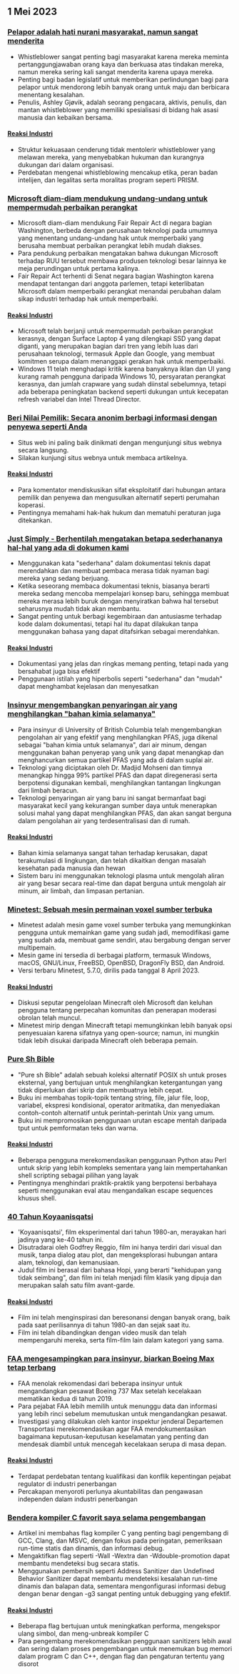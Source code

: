 

<CallToAction />

<Steps>

## 1 Mei 2023

### [Pelapor adalah hati nurani masyarakat, namun sangat menderita](https://covertactionmagazine.com/2023/04/25/whistleblowers-are-the-conscience-of-society-yet-suffer-gravely-for-trying-to-hold-the-rich-and-powerful-accountable-for-their-sins/)

- Whistleblower sangat penting bagi masyarakat karena mereka meminta pertanggungjawaban orang kaya dan berkuasa atas tindakan mereka, namun mereka sering kali sangat menderita karena upaya mereka.
- Penting bagi badan legislatif untuk memberikan perlindungan bagi para pelapor untuk mendorong lebih banyak orang untuk maju dan berbicara menentang kesalahan.
- Penulis, Ashley Gjøvik, adalah seorang pengacara, aktivis, penulis, dan mantan whistleblower yang memiliki spesialisasi di bidang hak asasi manusia dan kebaikan bersama.

#### [Reaksi Industri](http://news.ycombinator.com/item?id=35762780)

- Struktur kekuasaan cenderung tidak mentolerir whistleblower yang melawan mereka, yang menyebabkan hukuman dan kurangnya dukungan dari dalam organisasi.
- Perdebatan mengenai whistleblowing mencakup etika, peran badan intelijen, dan legalitas serta moralitas program seperti PRISM.

### [Microsoft diam-diam mendukung undang-undang untuk mempermudah perbaikan perangkat](https://grist.org/technology/microsoft-right-to-repair-quietly-supported-legislation-to-make-it-easier-to-fix-devices-heres-why-thats-a-big-deal/)

- Microsoft diam-diam mendukung Fair Repair Act di negara bagian Washington, berbeda dengan perusahaan teknologi pada umumnya yang menentang undang-undang hak untuk memperbaiki yang berusaha membuat perbaikan perangkat lebih mudah diakses.
- Para pendukung perbaikan mengatakan bahwa dukungan Microsoft terhadap RUU tersebut membawa produsen teknologi besar lainnya ke meja perundingan untuk pertama kalinya.
- Fair Repair Act terhenti di Senat negara bagian Washington karena mendapat tentangan dari anggota parlemen, tetapi keterlibatan Microsoft dalam memperbaiki perangkat menandai perubahan dalam sikap industri terhadap hak untuk memperbaiki.

#### [Reaksi Industri](http://news.ycombinator.com/item?id=35758842)

- Microsoft telah berjanji untuk mempermudah perbaikan perangkat kerasnya, dengan Surface Laptop 4 yang dilengkapi SSD yang dapat diganti, yang merupakan bagian dari tren yang lebih luas dari perusahaan teknologi, termasuk Apple dan Google, yang membuat komitmen serupa dalam menanggapi gerakan hak untuk memperbaiki.
- Windows 11 telah menghadapi kritik karena banyaknya iklan dan UI yang kurang ramah pengguna daripada Windows 10, persyaratan perangkat kerasnya, dan jumlah crapware yang sudah diinstal sebelumnya, tetapi ada beberapa peningkatan backend seperti dukungan untuk kecepatan refresh variabel dan Intel Thread Director.

### [Beri Nilai Pemilik: Secara anonim berbagi informasi dengan penyewa seperti Anda](https://ratethelandlord.org)

- Situs web ini paling baik dinikmati dengan mengunjungi situs webnya secara langsung.
- Silakan kunjungi situs webnya untuk membaca artikelnya.

#### [Reaksi Industri](http://news.ycombinator.com/item?id=35759016)

- Para komentator mendiskusikan sifat eksploitatif dari hubungan antara pemilik dan penyewa dan mengusulkan alternatif seperti perumahan koperasi.
- Pentingnya memahami hak-hak hukum dan mematuhi peraturan juga ditekankan.

### [Just Simply - Berhentilah mengatakan betapa sederhananya hal-hal yang ada di dokumen kami](https://justsimply.dev/)

- Menggunakan kata "sederhana" dalam dokumentasi teknis dapat merendahkan dan membuat pembaca merasa tidak nyaman bagi mereka yang sedang berjuang.
- Ketika seseorang membaca dokumentasi teknis, biasanya berarti mereka sedang mencoba mempelajari konsep baru, sehingga membuat mereka merasa lebih buruk dengan menyiratkan bahwa hal tersebut seharusnya mudah tidak akan membantu.
- Sangat penting untuk berbagi kegembiraan dan antusiasme terhadap kode dalam dokumentasi, tetapi hal itu dapat dilakukan tanpa menggunakan bahasa yang dapat ditafsirkan sebagai merendahkan.

#### [Reaksi Industri](http://news.ycombinator.com/item?id=35759449)

- Dokumentasi yang jelas dan ringkas memang penting, tetapi nada yang bersahabat juga bisa efektif
- Penggunaan istilah yang hiperbolis seperti "sederhana" dan "mudah" dapat menghambat kejelasan dan menyesatkan

### [Insinyur mengembangkan penyaringan air yang menghilangkan "bahan kimia selamanya"](https://news.ubc.ca/2023/03/22/new-ubc-water-treatment-zaps-forever-chemicals-for-good/)

- Para insinyur di University of British Columbia telah mengembangkan pengolahan air yang efektif yang menghilangkan PFAS, juga dikenal sebagai "bahan kimia untuk selamanya", dari air minum, dengan menggunakan bahan penyerap yang unik yang dapat menangkap dan menghancurkan semua partikel PFAS yang ada di dalam suplai air.
- Teknologi yang diciptakan oleh Dr. Madjid Mohseni dan timnya menangkap hingga 99% partikel PFAS dan dapat diregenerasi serta berpotensi digunakan kembali, menghilangkan tantangan lingkungan dari limbah beracun.
- Teknologi penyaringan air yang baru ini sangat bermanfaat bagi masyarakat kecil yang kekurangan sumber daya untuk menerapkan solusi mahal yang dapat menghilangkan PFAS, dan akan sangat berguna dalam pengolahan air yang terdesentralisasi dan di rumah.

#### [Reaksi Industri](http://news.ycombinator.com/item?id=35764476)

- Bahan kimia selamanya sangat tahan terhadap kerusakan, dapat terakumulasi di lingkungan, dan telah dikaitkan dengan masalah kesehatan pada manusia dan hewan
- Sistem baru ini menggunakan teknologi plasma untuk mengolah aliran air yang besar secara real-time dan dapat berguna untuk mengolah air minum, air limbah, dan limpasan pertanian.

### [Minetest: Sebuah mesin permainan voxel sumber terbuka](https://www.minetest.net/)

- Minetest adalah mesin game voxel sumber terbuka yang memungkinkan pengguna untuk memainkan game yang sudah jadi, memodifikasi game yang sudah ada, membuat game sendiri, atau bergabung dengan server multipemain.
- Mesin game ini tersedia di berbagai platform, termasuk Windows, macOS, GNU/Linux, FreeBSD, OpenBSD, DragonFly BSD, dan Android.
- Versi terbaru Minetest, 5.7.0, dirilis pada tanggal 8 April 2023.

#### [Reaksi Industri](http://news.ycombinator.com/item?id=35766570)

- Diskusi seputar pengelolaan Minecraft oleh Microsoft dan keluhan pengguna tentang perpecahan komunitas dan penerapan moderasi obrolan telah muncul.
- Minetest mirip dengan Minecraft tetapi memungkinkan lebih banyak opsi penyesuaian karena sifatnya yang open-source; namun, ini mungkin tidak lebih disukai daripada Minecraft oleh beberapa pemain.

### [Pure Sh Bible](https://github.com/dylanaraps/pure-sh-bible)

- "Pure sh Bible" adalah sebuah koleksi alternatif POSIX sh untuk proses eksternal, yang bertujuan untuk menghilangkan ketergantungan yang tidak diperlukan dari skrip dan membuatnya lebih cepat.
- Buku ini membahas topik-topik tentang string, file, jalur file, loop, variabel, ekspresi kondisional, operator aritmatika, dan menyediakan contoh-contoh alternatif untuk perintah-perintah Unix yang umum.
- Buku ini mempromosikan penggunaan urutan escape mentah daripada tput untuk pemformatan teks dan warna.

#### [Reaksi Industri](http://news.ycombinator.com/item?id=35765707)

- Beberapa pengguna merekomendasikan penggunaan Python atau Perl untuk skrip yang lebih kompleks sementara yang lain mempertahankan shell scripting sebagai pilihan yang layak
- Pentingnya menghindari praktik-praktik yang berpotensi berbahaya seperti menggunakan eval atau mengandalkan escape sequences khusus shell.

### [40 Tahun Koyaanisqatsi](https://www.thecurb.com.au/40-years-of-koyaanisqatsi/)

- 'Koyaanisqatsi', film eksperimental dari tahun 1980-an, merayakan hari jadinya yang ke-40 tahun ini.
- Disutradarai oleh Godfrey Reggio, film ini hanya terdiri dari visual dan musik, tanpa dialog atau plot, dan mengeksplorasi hubungan antara alam, teknologi, dan kemanusiaan.
- Judul film ini berasal dari bahasa Hopi, yang berarti "kehidupan yang tidak seimbang", dan film ini telah menjadi film klasik yang dipuja dan merupakan salah satu film avant-garde.

#### [Reaksi Industri](http://news.ycombinator.com/item?id=35764584)

- Film ini telah menginspirasi dan beresonansi dengan banyak orang, baik pada saat perilisannya di tahun 1980-an dan sejak saat itu.
- Film ini telah dibandingkan dengan video musik dan telah mempengaruhi mereka, serta film-film lain dalam kategori yang sama.

### [FAA mengesampingkan para insinyur, biarkan Boeing Max tetap terbang](https://apnews.com/article/boeing-max-crashes-faa-ea8fac0ad2758b08c58d2d64756fbf37)

- FAA menolak rekomendasi dari beberapa insinyur untuk mengandangkan pesawat Boeing 737 Max setelah kecelakaan mematikan kedua di tahun 2019.
- Para pejabat FAA lebih memilih untuk menunggu data dan informasi yang lebih rinci sebelum memutuskan untuk mengandangkan pesawat.
- Investigasi yang dilakukan oleh kantor inspektur jenderal Departemen Transportasi merekomendasikan agar FAA mendokumentasikan bagaimana keputusan-keputusan keselamatan yang penting dan mendesak diambil untuk mencegah kecelakaan serupa di masa depan.

#### [Reaksi Industri](http://news.ycombinator.com/item?id=35761706)

- Terdapat perdebatan tentang kualifikasi dan konflik kepentingan pejabat regulator di industri penerbangan
- Percakapan menyoroti perlunya akuntabilitas dan pengawasan independen dalam industri penerbangan

### [Bendera kompiler C favorit saya selama pengembangan](https://nullprogram.com/blog/2023/04/29/)

- Artikel ini membahas flag kompiler C yang penting bagi pengembang di GCC, Clang, dan MSVC, dengan fokus pada peringatan, pemeriksaan run-time statis dan dinamis, dan informasi debug.
- Mengaktifkan flag seperti -Wall -Wextra dan -Wdouble-promotion dapat membantu mendeteksi bug secara statis.
- Menggunakan pembersih seperti Address Sanitizer dan Undefined Behavior Sanitizer dapat membantu mendeteksi kesalahan run-time dinamis dan balapan data, sementara mengonfigurasi informasi debug dengan benar dengan -g3 sangat penting untuk debugging yang efektif.

#### [Reaksi Industri](http://news.ycombinator.com/item?id=35758898)

- Beberapa flag bertujuan untuk meningkatkan performa, mengekspor ulang simbol, dan meng-unbreak kompiler C
- Para pengembang merekomendasikan penggunaan sanitizers lebih awal dan sering dalam proses pengembangan untuk menemukan bug memori dalam program C dan C++, dengan flag dan pengaturan tertentu yang disorot

</Steps>

